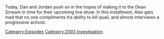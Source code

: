 {{DEFAULTSORT:
    #_EPISODE_0778:January 8, 2004
}}{{Episode
    | title           = January 8, 2004
    | caption         = Listen to this episode on [https://knowledgefight.libsyn.com/778-january-8-2004 Libsyn] [https://open.spotify.com/episode/08ct8htLzqYiyU422xq6LP Spotify]
    | episodeNumber   = 778
    | length          = 01:21:04
    | airDate         = February 20, 2023
    | coverageDate    = January 8, 2004
    | episodeType     = [[:Category:2003 Investigation|2003 Investigation]]
    | appearance      = [[Howard Dean]], [[Bob Chapman]], [[Bill Bradley]], [[Sean Bradley]], [[Brett Bersih]], [[Bill Ayers]]
    | previousEpisode = [[777: An X-Men Scenario Is Coming]]
    | nextEpisode     = [[779: January 9-12, 2004]]
}}

{{Stub}}

Today, Dan and Jordan push on in the hopes of making it to the Dean Scream in time for their upcoming live show.  In this installment, Alex gets mad that no one compliments his ability to kill quail, and almost interviews a progressive activist.

[[Category:Episodes]]
[[Category:2003 Investigation]]
